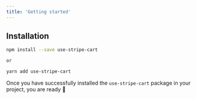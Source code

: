 ```yaml
---
title: 'Getting started'
---
```


## Installation

```bash
npm install --save use-stripe-cart

or

yarn add use-stripe-cart
```

Once you have successfully installed the `use-stripe-cart` package in your project, you are ready 🚀
